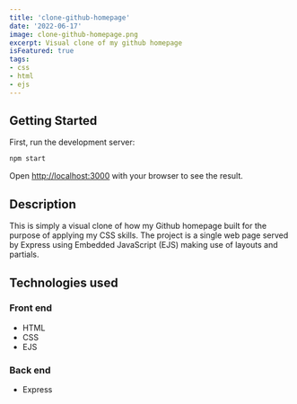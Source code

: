 ```yaml
---
title: 'clone-github-homepage'
date: '2022-06-17'
image: clone-github-homepage.png
excerpt: Visual clone of my github homepage
isFeatured: true
tags:
- css
- html
- ejs
---
```


## Getting Started

First, run the development server:

```bash
npm start
```

Open [http://localhost:3000](http://localhost:3000) with your browser to see the result.

## Description

This is simply a visual clone of how my Github homepage built for the purpose of applying my CSS skills. The project is a single web page served by Express using Embedded JavaScript (EJS) making use of layouts and partials.

## Technologies used

### Front end
- HTML
- CSS
- EJS

### Back end
- Express